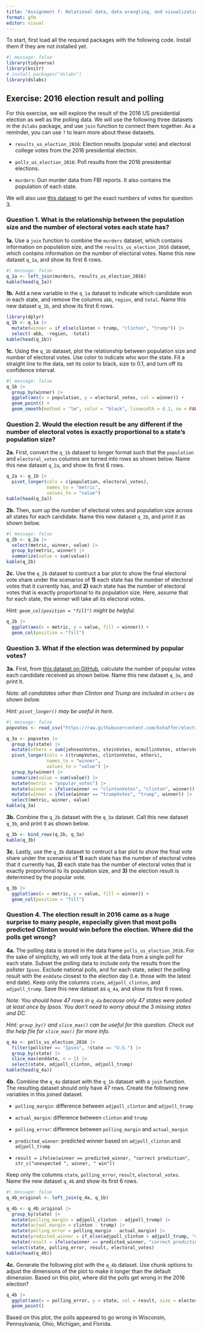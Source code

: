 ```yaml
---
title: "Assignment 7: Relational data, data wrangling, and visualization"
format: gfm
editor: visual
---
```


To start, first load all the required packages with the following code. Install them if they are not installed yet.

```r
#| message: false
library(tidyverse)
library(knitr)
# install.packages("dslabs")
library(dslabs)
```

## **Exercise: 2016 election result and polling**

For this exercise, we will explore the result of the 2016 US presidential election as well as the polling data. We will use the following three datasets in the `dslabs` package, and use `join` function to connect them together. As a reminder, you can use `?` to learn more about these datasets.

-   `results_us_election_2016`: Election results (popular vote) and electoral college votes from the 2016 presidential election.

-   `polls_us_election_2016`: Poll results from the 2016 presidential elections.

-   `murders`: Gun murder data from FBI reports. It also contains the population of each state.

We will also use [this dataset](https://raw.githubusercontent.com/kshaffer/election2016/master/2016ElectionResultsByState.csv) to get the exact numbers of votes for question 3.

### **Question 1. What is the relationship between the population size and the number of electoral votes each state has?**

**1a.** Use a `join` function to combine the `murders` dataset, which contains information on population size, and the `results_us_election_2016` dataset, which contains information on the number of electoral votes. Name this new dataset `q_1a`, and show its first 6 rows.

```r
#| message: false
q_1a <- left_join(murders, results_us_election_2016)
kable(head(q_1a))
```

**1b.** Add a new variable in the `q_1a` dataset to indicate which candidate won in each state, and remove the columns `abb`, `region`, and `total`. Name this new dataset `q_1b`, and show its first 6 rows.

```r
library(dplyr)
q_1b <- q_1a |>
  mutate(winner = if_else(clinton > trump, "clinton", "trump")) |>
  select(-abb, -region, -total)
kable(head(q_1b))
```

**1c.** Using the `q_1b` dataset, plot the relationship between population size and number of electoral votes. Use color to indicate who won the state. Fit a straight line to the data, set its color to black, size to 0.1, and turn off its confidence interval.

```r
#| message: false
q_1b |>
  group_by(winner) |> 
  ggplot(aes(x = population, y = electoral_votes, col = winner)) + 
  geom_point() +
  geom_smooth(method = "lm", color = "black", linewidth = 0.1, se = FALSE)
```

### **Question 2. Would the election result be any different if the number of electoral votes is exactly proportional to a state’s population size?**

**2a.** First, convert the `q_1b` dataset to longer format such that the `population` and `electoral_votes` columns are turned into rows as shown below. Name this new dataset `q_2a`, and show its first 6 rows.

```r
q_2a <- q_1b |>
  pivot_longer(cols = c(population, electoral_votes),
               names_to = "metric", 
               values_to = "value")
kable(head(q_2a))
```

**2b.** Then, sum up the number of electoral votes and population size across all states for each candidate. Name this new dataset `q_2b`, and print it as shown below.

```r
#| message: false
q_2b <- q_2a |>
  select(metric, winner, value) |>
  group_by(metric, winner) |>
  summarize(value = sum(value))
kable(q_2b)
```

**2c.** Use the `q_2b` dataset to contruct a bar plot to show the final electoral vote share under the scenarios of **1)** each state has the number of electoral votes that it currently has, and **2)** each state has the number of electoral votes that is exactly proportional to its population size. Here, assume that for each state, the winner will take all its electoral votes.

*Hint: `geom_col(position = "fill")` might be helpful.*

```r
q_2b |>
  ggplot(aes(x = metric, y = value, fill = winner)) + 
  geom_col(position = "fill")
```

### **Question 3. What if the election was determined by popular votes?**

**3a.** First, from [this dataset on GitHub](https://raw.githubusercontent.com/kshaffer/election2016/master/2016ElectionResultsByState.csv), calculate the number of popular votes each candidate received as shown below. Name this new dataset `q_3a`, and print it.

*Note: all candidates other than Clinton and Trump are included in `others` as shown below.*

*Hint: `pivot_longer()` may be useful in here.*

```r
#| message: false
popvotes <- read_csv("https://raw.githubusercontent.com/kshaffer/election2016/master/2016ElectionResultsByState.csv") 

q_3a <- popvotes |>
  group_by(state) |>
  mutate(others = sum(johnsonVotes, steinVotes, mcmullinVotes, othersVotes)) |> 
  pivot_longer(cols = c(trumpVotes, clintonVotes, others),
               names_to = "winner", 
               values_to = "value") |>
  group_by(winner) |>
  summarize(value = sum(value)) |>
  mutate(metric = "popular_votes") |>
  mutate(winner = ifelse(winner == "clintonVotes", "clinton", winner)) |>
  mutate(winner = ifelse(winner == "trumpVotes", "trump", winner)) |>
  select(metric, winner, value)
kable(q_3a)
```

**3b.** Combine the `q_2b` dataset with the `q_3a` dataset. Call this new dataset `q_3b`, and print it as shown below.

```r
q_3b <- bind_rows(q_2b, q_3a)
kable(q_3b)
```

**3c.** Lastly, use the `q_3b` dataset to contruct a bar plot to show the final vote share under the scenarios of **1)** each state has the number of electoral votes that it currently has, **2)** each state has the number of electoral votes that is exactly proportional to its population size, and **3)** the election result is determined by the popular vote.

```r
q_3b |>
  ggplot(aes(x = metric, y = value, fill = winner)) + 
  geom_col(position = "fill")
```

### **Question 4. The election result in 2016 came as a huge surprise to many people, especially given that most polls predicted Clinton would win before the election. Where did the polls get wrong?**

**4a.** The polling data is stored in the data frame `polls_us_election_2016`. For the sake of simplicity, we will only look at the data from a single poll for each state. Subset the polling data to include only the results from the pollster `Ipsos`. Exclude national polls, and for each state, select the polling result with the `enddate` closest to the election day (i.e. those with the latest end date). Keep only the columns `state`, `adjpoll_clinton`, and `adjpoll_trump`. Save this new dataset as `q_4a`, and show its first 6 rows.

*Note: You should have 47 rows in `q_4a` because only 47 states were polled at least once by Ipsos. You don’t need to worry about the 3 missing states and DC.*

*Hint: `group_by()` and `slice_max()` can be useful for this question. Check out the help file for `slice_max()` for more info.*

```r
q_4a <- polls_us_election_2016 |>
  filter(pollster == "Ipsos", !state == "U.S.") |>
  group_by(state) |>
  slice_max(enddate, n = 1) |>
  select(state, adjpoll_clinton, adjpoll_trump)
kable(head(q_4a))
```

**4b.** Combine the `q_4a` dataset with the `q_1b` dataset with a `join` function. The resulting dataset should only have 47 rows. Create the following new variables in this joined dataset.

-   `polling_margin`: difference between `adjpoll_clinton` and `adjpoll_trump`

-   `actual_margin`: difference between `clinton` and `trump`

-   `polling_error`: difference between `polling_margin` and `actual_margin`

-   `predicted_winner`: predicted winner based on `adjpoll_clinton` and `adjpoll_trump`

-   `result = ifelse(winner == predicted_winner, "correct prediction", str_c("unexpected ", winner, " win"))`

Keep only the columns `state`, `polling_error`, `result`, `electoral_votes`. Name the new dataset `q_4b` and show its first 6 rows.

```r
#| message: false
q_4b_original <- left_join(q_4a, q_1b)

q_4b <- q_4b_original |>
  group_by(state) |>
  mutate(polling_margin = adjpoll_clinton - adjpoll_trump) |>
  mutate(actual_margin = clinton - trump) |>
  mutate(polling_error = polling_margin - actual_margin) |>
  mutate(predicted_winner = if_else(adjpoll_clinton > adjpoll_trump, "clinton", "trump")) |>
  mutate(result = ifelse(winner == predicted_winner, "correct prediction", str_c("unexpected ", winner, " win"))) |>
  select(state, polling_error, result, electoral_votes)
kable(head(q_4b))
```

**4c.** Generate the following plot with the `q_4b` dataset. Use chunk options to adjust the dimensions of the plot to make it longer than the default dimension. Based on this plot, where did the polls get wrong in the 2016 election?

```r
q_4b |>
  ggplot(aes(x = polling_error, y = state, col = result, size = electoral_votes)) + 
  geom_point()
```

Based on this plot, the polls appeared to go wrong in Wisconsin, Pennsylvania, Ohio, Michigan, and Florida.
